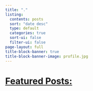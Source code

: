 ```yaml
---
title: "."
listing:
  contents: posts
  sort: "date desc"
  type: default
  categories: true
  sort-ui: false
  filter-ui: false
page-layout: full
title-block-banner: true
title-block-banner-image: profile.jpg
---
```

# <u>Featured Posts:</u><br><br>




